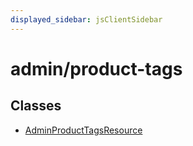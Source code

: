 ```yaml
---
displayed_sidebar: jsClientSidebar
---
```



# admin/product-tags

## Classes

- [AdminProductTagsResource](../admin_product_tags/classes/admin_product_tags.AdminProductTagsResource.mdx)
